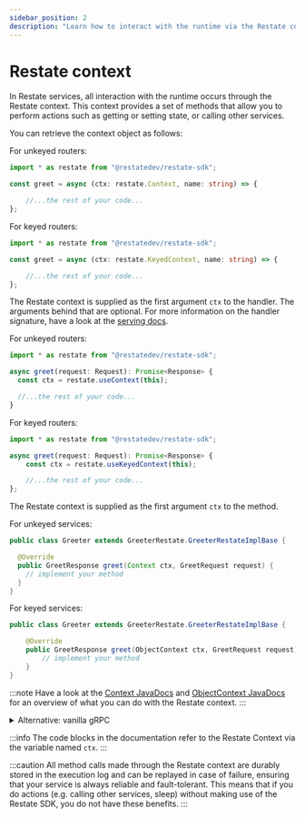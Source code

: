 ```yaml
---
sidebar_position: 2
description: "Learn how to interact with the runtime via the Restate context."
---
```



# Restate context

In Restate services, all interaction with the runtime occurs through the Restate context.
This context provides a set of methods that allow you to perform actions such as getting or setting state, or
calling other services.

You can retrieve the context object as follows:

<Tabs groupId="sdk" queryString>
<TabItem value="ts" label="TypeScript" default>

For unkeyed routers:

```typescript
import * as restate from "@restatedev/restate-sdk";

const greet = async (ctx: restate.Context, name: string) => {

    //...the rest of your code...
};
```

For keyed routers:

```typescript
import * as restate from "@restatedev/restate-sdk";

const greet = async (ctx: restate.KeyedContext, name: string) => {

    //...the rest of your code...
};
```

The Restate context is supplied as the first argument `ctx` to the handler.
The arguments behind that are optional. For more information on the handler signature, have a look at the [serving docs](/services/sdk/serving).

</TabItem>
<TabItem value="ts-grpc" label="TypeScript-gRPC">

For unkeyed routers:

```typescript
import * as restate from "@restatedev/restate-sdk";

async greet(request: Request): Promise<Response> {
  const ctx = restate.useContext(this);

  //...the rest of your code...
}
```

For keyed routers:

```typescript
import * as restate from "@restatedev/restate-sdk";

async greet(request: Request): Promise<Response> {
    const ctx = restate.useKeyedContext(this);

    //...the rest of your code...
};
```

</TabItem>

<TabItem value="java" label="Java">

The Restate context is supplied as the first argument `ctx` to the method.

For unkeyed services:

```java
public class Greeter extends GreeterRestate.GreeterRestateImplBase {

  @Override
  public GreetResponse greet(Context ctx, GreetRequest request) {
    // implement your method
  }
}
```

For keyed services:

```java
public class Greeter extends GreeterRestate.GreeterRestateImplBase {

    @Override
    public GreetResponse greet(ObjectContext ctx, GreetRequest request) {
        // implement your method
    }
}
```

:::note
Have a look at the [Context JavaDocs](https://javadoc.io/doc/dev.restate/sdk-api/latest/dev/restate/sdk/Context.html) and [ObjectContext JavaDocs](https://javadoc.io/doc/dev.restate/sdk-api/latest/dev/restate/sdk/ObjectContext.html) for an overview of what you can do with the Restate context.
:::

<details>
<summary>Alternative: vanilla gRPC</summary>

If you do not use Restate's generated protobuf code, you can access the restate context as follows.

For unkeyed services:

```java
import dev.restate.sdk.Context;

// Inside your method:
Context ctx = Context.current();
```

For keyed services:

```java
import dev.restate.sdk.ObjectContext;

// Inside your method:
ObjectContext ctx = ObjectContext.current();
```

</details>

</TabItem>
</Tabs>


:::info
The code blocks in the documentation refer to the Restate Context via the variable named `ctx`.
:::

:::caution 
All method calls made through the Restate context are durably stored in the execution log
and can be replayed in case of failure, ensuring that your service is always reliable and fault-tolerant.
This means that if you do actions (e.g. calling other services, sleep) without making use of the Restate SDK,
you do not have these benefits.
:::